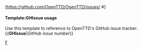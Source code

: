 <includeonly>[https://github.com/OpenTTD/OpenTTD/issues/{{{1}}} #{{{1}}}]</includeonly><noinclude>
{{en/GHIssue|7958}}
====Template:GHIssue usage====
Use this template to reference to OpenTTD's GitHub issue tracker:
<nowiki>{{</nowiki>'''GHIssue'''|''GitHub issue number''<nowiki>}}</nowiki>
[[Category:en/Link Templates|F]]</noinclude>